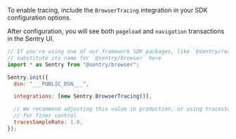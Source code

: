 To enable tracing, include the `BrowserTracing` integration in your SDK configuration options.

After configuration, you will see both `pageload` and `navigation` transactions in the Sentry UI.

<SignInNote />

```javascript
// If you're using one of our framework SDK packages, like `@sentry/react`,
// substitute its name for `@sentry/browser` here
import * as Sentry from "@sentry/browser";

Sentry.init({
  dsn: "___PUBLIC_DSN___",

  integrations: [new Sentry.BrowserTracing()],

  // We recommend adjusting this value in production, or using tracesSampler
  // for finer control
  tracesSampleRate: 1.0,
});
```
